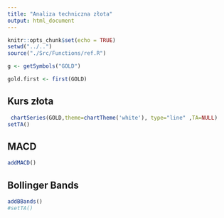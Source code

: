 ```yaml
---
title: "Analiza techniczna złota"
output: html_document
---
```


```r
knitr::opts_chunk$set(echo = TRUE)
setwd("../..")
source("./Src/Functions/ref.R")

g <- getSymbols("GOLD")

gold.first <- first(GOLD)
```

## Kurs złota

```r
 chartSeries(GOLD,theme=chartTheme('white'), type="line" ,TA=NULL)
setTA()
```

## MACD

```r
addMACD()
```



## Bollinger Bands
```r
addBBands()
#setTA()
```



